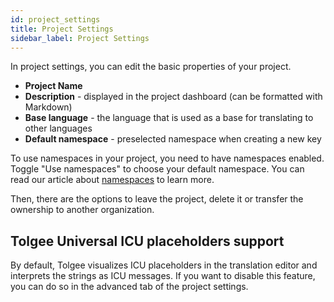 ---
id: project_settings
title: Project Settings
sidebar_label: Project Settings
---


In project settings, you can edit the basic properties of your project.

- **Project Name**
- **Description** - displayed in the project dashboard (can be formatted with Markdown)
- **Base language** - the language that is used as a base for translating to other languages
- **Default namespace** - preselected namespace when creating a new key

To use namespaces in your project, you need to have namespaces enabled. Toggle "Use namespaces" to choose your default namespace. 
You can read our article about [namespaces](https://docs.tolgee.io/js-sdk/namespaces) to learn more.

Then, there are the options to leave the project, delete it or transfer the ownership to another organization.

<ScreenshotWrapper
  src="/img/docs/platform/project-settings.png"
  alt="Project settings"
/>

## Tolgee Universal ICU placeholders support

By default, Tolgee visualizes ICU placeholders in the translation editor and interprets the strings as ICU messages.
If you want to disable this feature, you can do so in the advanced tab of the project settings.

<ScreenshotWrapper
  src="/img/docs/platform/advanced-project-settings.png"
  alt="Project settings > ICU placeholders support"
/>
